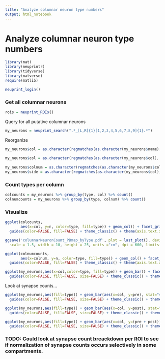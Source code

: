 ```yaml
---
title: "Analyze columnar neuron type numbers"
output: html_notebook
---
```

# Analyze columnar neuron type numbers
```r
library(nat)
library(neuprintr)
library(tidyverse)
library(natverse)
require(matlib)
```

```r
neuprint_login()
```


### Get all columnar neurons

```r
rois = neuprint_ROIs()
```

Query for all putative columnar neurons
```r
my_neurons = neuprint_search(".*_[L,R]{1}[1,2,3,4,5,6,7,8,9]{1}.*")
```

Reorganize
```r
my_neurons$col = as.character(regmatches(as.character(my_neurons$name), gregexpr("_[L,R]{1}[1,2,3,4,5,6,7,8,9]{1}",
                                                                                 as.character(my_neurons$name))))
my_neurons$col = as.character(regmatches(as.character(my_neurons$col), gregexpr("[L,R]{1}[1,2,3,4,5,6,7,8,9]{1}",
                                                                                as.character(my_neurons$col))))
my_neurons$colnum = as.character(regmatches(as.character(my_neurons$col), gregexpr("[1,2,3,4,5,6,7,8,9]{1}", as.character(my_neurons$col))))
my_neurons$side = as.character(regmatches(as.character(my_neurons$col), gregexpr("[L,R]{1}", as.character(my_neurons$col))))

```


### Count types per column
```r
colcounts = my_neurons %>% group_by(type, col) %>% count()
colnumcounts = my_neurons %>% group_by(type, colnum) %>% count()
```


### Visualize
```r
ggplot(colcounts, 
       aes(x=col, y=n, color=type, fill=type)) + geom_col() + facet_grid(rows = vars(type),  scales="free") +
  guides(color=FALSE, fill=FALSE) + theme_classic() + theme(axis.text.x = element_text(angle = 90))

ggsave('columnarNeuronCount_PBmap_byType.pdf', plot = last_plot(), device='pdf', path = "../neuprintR_analysis_plots/",
  scale = 1.5, width = 10, height = 25, units ="cm", dpi = 600, limitsize = TRUE)
```

```r
ggplot(colnumcounts, 
       aes(x=colnum, y=n, color=type, fill=type)) + geom_col() + facet_grid(rows = vars(type),  scales="free") +
  guides(color=FALSE, fill=FALSE) + theme_classic() + theme(axis.text.x = element_text(angle = 90))
```
```r
ggplot(my_neurons,aes(x=col,color=type, fill=type)) + geom_bar() + facet_grid(rows = vars(type),  scales="free") +
  guides(color=FALSE, fill=FALSE, size=FALSE) + theme_classic() + theme(axis.text.x = element_text(angle = 90))

```

Look at synapse counts...
```r
ggplot(my_neurons,aes(fill=type)) + geom_bar(aes(x=col, y=pre), stat="sum") + facet_grid(rows = vars(type),  scales="free") +
  guides(color=FALSE, fill=FALSE, size=FALSE) + theme_classic() + theme(axis.text.x = element_text(angle = 90))

ggplot(my_neurons,aes(fill=type)) + geom_bar(aes(x=col, y=post), stat="sum") + facet_grid(rows = vars(type),  scales="free") +
  guides(color=FALSE, fill=FALSE, size=FALSE) + theme_classic() + theme(axis.text.x = element_text(angle = 90))

ggplot(my_neurons,aes(fill=type)) + geom_bar(aes(x=col, y=(pre + post)), stat="sum") + facet_grid(rows = vars(type),  scales="free") +
  guides(color=FALSE, fill=FALSE, size=FALSE) + theme_classic() + theme(axis.text.x = element_text(angle = 90))
```


### TODO: Could look at synapse count breackdown per ROI to see if normalization of synapse counts occurs selectively in some compartments.